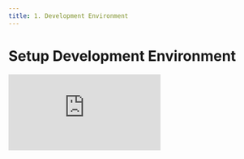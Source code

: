 ```yaml
---
title: 1. Development Environment
---
```


# Setup Development Environment

<div
  style={{
    position: 'relative',
    paddingBottom: '64.63195691202873%',
    marginBottom: '20px',
    height: 0
  }}
>
  <iframe
    src="https://www.loom.com/embed/7be2879fb2c846ed9cfb831d86fc8972"
    frameborder="0"
    allowFullScreen="true"
    webkitallowfullscreen="true"
    mozallowfullscreen="true"
    style={{
      position: 'absolute',
      top: 0,
      left: 0,
      width: '100%',
      height: '100%'
    }}
  />
</div>

We use [Visual Studio Code](https://code.visualstudio.com/) with the [Remote - Containers](https://marketplace.visualstudio.com/items?itemName=ms-vscode-remote.remote-containers) extension. This lets you use a [Docker container](https://docker.com/) as a full-featured development environment. A devcontainer.json file in Core tells VS Code how to access (or create) a development container with a well-defined tool and runtime stack.

To get started try the following:

1. Install [Visual Studio Code](https://code.visualstudio.com/)
1. Install [Docker Desktop](https://www.docker.com/get-started)
1. Start Docker Desktop
   - **PC users**: Windows limits resources to WSL 2 (Memory/CPU), this limit can be configured in your [.wslconfig file](https://docs.microsoft.com/en-us/windows/wsl/wsl-config#configure-global-options-with-wslconfig).
1. Start VS Code and add [Remote - Containers](https://marketplace.visualstudio.com/items?itemName=ms-vscode-remote.remote-containers) Extension
1. run `Remote-Containers: Clone Repository in Container Volume...` from the Command Palette (F1).
1. Pick GitHub (You'll need to authenticate with GitHub), then enter `JesusFilm/core`, finally choose the `main` branch to clone.
1. The VS Code window (instance) will reload, clone the source code, and start building the dev container. A progress notification provides status updates.
1. After the build completes, VS Code will automatically connect to the container. You can now work with the repository source code in this independent environment as you would if you had cloned the code locally.

## Common Issues

### VS Code fails to build container on Mac

```
docker-compose version --short
fork/exec /usr/local/bin/docker-compose-v1: bad CPU type in executable
```

1. Open Docker Desktop
1. Go to Settings -> General, and scroll down to the bottom
1. Tick 'Use Docker Compose V2'
1. Click 'Apply & Restart'
1. Go to VS code and run 'Rebuild Container'. The container should now build successfully

### Container is running slowly or crashing on Mac

1. Open Docker Desktop
1. Go to settings -> Resources -> Advanced
1. Set CPUs:7, Memory:12.00GB, Swap:4GB
1. Click 'Apply & Restart'
